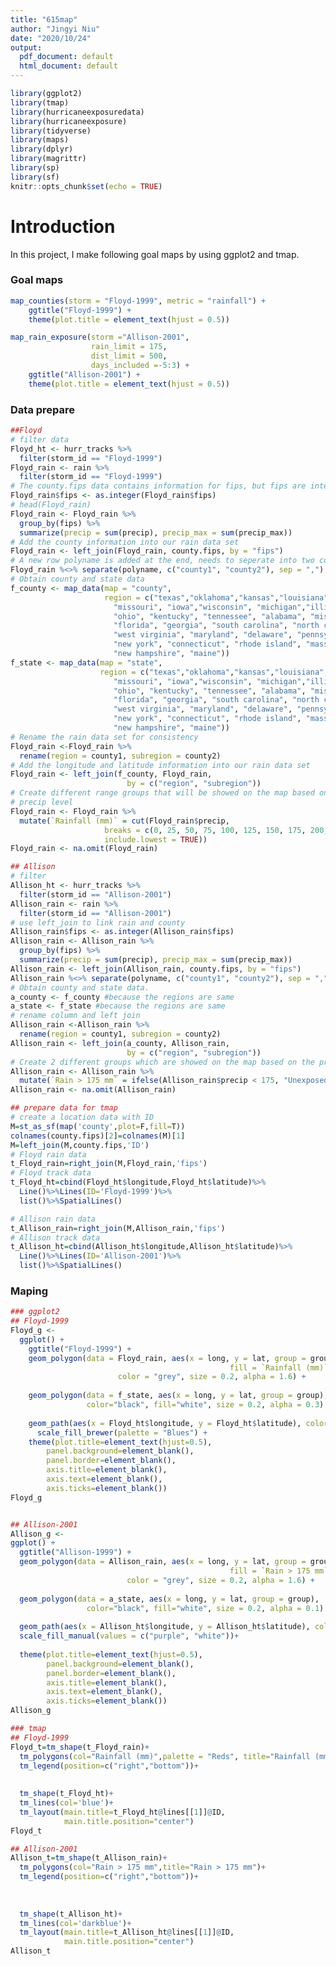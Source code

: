---
title: "615map"
author: "Jingyi Niu"
date: "2020/10/24"
output:
  pdf_document: default
  html_document: default
---

```{r setup, include=TRUE}
library(ggplot2)
library(tmap)
library(hurricaneexposuredata)
library(hurricaneexposure)
library(tidyverse)
library(maps)
library(dplyr)
library(magrittr)
library(sp)
library(sf)
knitr::opts_chunk$set(echo = TRUE)
```
# Introduction
In this project, I make following goal maps by using ggplot2 and tmap.


### Goal maps
```{r}
map_counties(storm = "Floyd-1999", metric = "rainfall") +
    ggtitle("Floyd-1999") +
    theme(plot.title = element_text(hjust = 0.5))

map_rain_exposure(storm ="Allison-2001", 
                  rain_limit = 175, 
                  dist_limit = 500, 
                  days_included =-5:3) +
    ggtitle("Allison-2001") +
    theme(plot.title = element_text(hjust = 0.5))

```

### Data prepare
```{r}
##Floyd
# filter data
Floyd_ht <- hurr_tracks %>% 
  filter(storm_id == "Floyd-1999")
Floyd_rain <- rain %>% 
  filter(storm_id == "Floyd-1999")
# The county.fips data contains information for fips, but fips are integers
Floyd_rain$fips <- as.integer(Floyd_rain$fips)
# head(Floyd_rain)
Floyd_rain <- Floyd_rain %>% 
  group_by(fips) %>% 
  summarize(precip = sum(precip), precip_max = sum(precip_max))
# Add the county information into our rain data set
Floyd_rain <- left_join(Floyd_rain, county.fips, by = "fips")
# A new row polyname is added at the end, needs to seperate into two columns
Floyd_rain %<>% separate(polyname, c("county1", "county2"), sep = ",")
# Obtain county and state data
f_county <- map_data(map = "county",
                     region = c("texas","oklahoma","kansas","louisiana", "arkansas", 
                       "missouri", "iowa","wisconsin", "michigan","illinois","indiana", 
                       "ohio", "kentucky", "tennessee", "alabama", "mississippi",
                       "florida", "georgia", "south carolina", "north carolina", "virginia",
                       "west virginia", "maryland", "delaware", "pennsylvania", "new jersey", 
                       "new york", "connecticut", "rhode island", "massachusetts", "vermont",
                       "new hampshire", "maine"))
f_state <- map_data(map = "state",
                    region = c("texas","oklahoma","kansas","louisiana", "arkansas", 
                       "missouri", "iowa","wisconsin", "michigan","illinois","indiana", 
                       "ohio", "kentucky", "tennessee", "alabama", "mississippi",
                       "florida", "georgia", "south carolina", "north carolina", "virginia",
                       "west virginia", "maryland", "delaware", "pennsylvania", "new jersey", 
                       "new york", "connecticut", "rhode island", "massachusetts", "vermont",
                       "new hampshire", "maine"))
# Rename the rain data set for consistency
Floyd_rain <-Floyd_rain %>% 
  rename(region = county1, subregion = county2)
# Add the longitude and latitude information into our rain data set
Floyd_rain <- left_join(f_county, Floyd_rain,
                          by = c("region", "subregion"))
# Create different range groups that will be showed on the map based on the 
# precip level
Floyd_rain <- Floyd_rain %>% 
  mutate(`Rainfall (mm)` = cut(Floyd_rain$precip, 
                     breaks = c(0, 25, 50, 75, 100, 125, 150, 175, 200, 225),
                     include.lowest = TRUE))
Floyd_rain <- na.omit(Floyd_rain)

## Allison
# filter
Allison_ht <- hurr_tracks %>% 
  filter(storm_id == "Allison-2001")
Allison_rain <- rain %>% 
  filter(storm_id == "Allison-2001")
# use left_join to link rain and county
Allison_rain$fips <- as.integer(Allison_rain$fips)
Allison_rain <- Allison_rain %>% 
  group_by(fips) %>% 
  summarize(precip = sum(precip), precip_max = sum(precip_max))
Allison_rain <- left_join(Allison_rain, county.fips, by = "fips")
Allison_rain %<>% separate(polyname, c("county1", "county2"), sep = ",")
# Obtain county and state data.
a_county <- f_county #because the regions are same
a_state <- f_state #because the regions are same
# rename column and left join
Allison_rain <-Allison_rain %>% 
  rename(region = county1, subregion = county2)
Allison_rain <- left_join(a_county, Allison_rain,
                          by = c("region", "subregion"))
# Create 2 different groups which are showed on the map based on the precip level
Allison_rain <- Allison_rain %>% 
  mutate(`Rain > 175 mm` = ifelse(Allison_rain$precip < 175, "Unexposed", "Exposed"))
Allison_rain <- na.omit(Allison_rain)

## prepare data for tmap
# create a location data with ID 
M=st_as_sf(map('county',plot=F,fill=T))
colnames(county.fips)[2]=colnames(M)[1]
M=left_join(M,county.fips,'ID')
# Floyd rain data
t_Floyd_rain=right_join(M,Floyd_rain,'fips')
# Floyd track data
t_Floyd_ht=cbind(Floyd_ht$longitude,Floyd_ht$latitude)%>%
  Line()%>%Lines(ID='Floyd-1999')%>%
  list()%>%SpatialLines()

# Allison rain data
t_Allison_rain=right_join(M,Allison_rain,'fips')
# Allison track data
t_Allison_ht=cbind(Allison_ht$longitude,Allison_ht$latitude)%>%
  Line()%>%Lines(ID='Allison-2001')%>%
  list()%>%SpatialLines()
```



### Maping
```{r}
### ggplot2
## Floyd-1999
Floyd_g <- 
  ggplot() + 
    ggtitle("Floyd-1999") +
    geom_polygon(data = Floyd_rain, aes(x = long, y = lat, group = group, 
                                                 fill = `Rainfall (mm)`), 
                        color = "grey", size = 0.2, alpha = 1.6) + 
  
    geom_polygon(data = f_state, aes(x = long, y = lat, group = group),
                 color="black", fill="white", size = 0.2, alpha = 0.3) +
  
    geom_path(aes(x = Floyd_ht$longitude, y = Floyd_ht$latitude), color = "red") +
      scale_fill_brewer(palette = "Blues") +
    theme(plot.title=element_text(hjust=0.5),
        panel.background=element_blank(),
        panel.border=element_blank(),
        axis.title=element_blank(),
        axis.text=element_blank(),
        axis.ticks=element_blank())
Floyd_g


## Allison-2001
Allison_g <- 
ggplot() + 
  ggtitle("Allison-1999") +
  geom_polygon(data = Allison_rain, aes(x = long, y = lat, group = group, 
                                                 fill = `Rain > 175 mm`), 
                          color = "grey", size = 0.2, alpha = 1.6) +
  
  geom_polygon(data = a_state, aes(x = long, y = lat, group = group),
                 color="black", fill="white", size = 0.2, alpha = 0.1) +
  
  geom_path(aes(x = Allison_ht$longitude, y = Allison_ht$latitude), color = "red") +
  scale_fill_manual(values = c("purple", "white"))+ 
  
  theme(plot.title=element_text(hjust=0.5),
        panel.background=element_blank(),
        panel.border=element_blank(),
        axis.title=element_blank(),
        axis.text=element_blank(),
        axis.ticks=element_blank())
Allison_g
```

```{r}
### tmap
## Floyd-1999
Floyd_t=tm_shape(t_Floyd_rain)+
  tm_polygons(col="Rainfall (mm)",palette = "Reds", title="Rainfall (mm)")+
  tm_legend(position=c("right","bottom"))+
  
  
  tm_shape(t_Floyd_ht)+
  tm_lines(col='blue')+
  tm_layout(main.title=t_Floyd_ht@lines[[1]]@ID,
            main.title.position="center") 
Floyd_t

## Allison-2001
Allison_t=tm_shape(t_Allison_rain)+
  tm_polygons(col="Rain > 175 mm",title="Rain > 175 mm")+
  tm_legend(position=c("right","bottom"))+
  
  
  
  tm_shape(t_Allison_ht)+
  tm_lines(col='darkblue')+
  tm_layout(main.title=t_Allison_ht@lines[[1]]@ID,
            main.title.position="center") 
Allison_t
```


